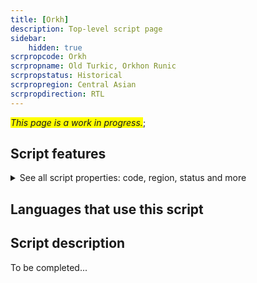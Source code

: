 ```yaml
---
title: [Orkh]
description: Top-level script page
sidebar:
    hidden: true
scrpropcode: Orkh
scrpropname: Old Turkic, Orkhon Runic
scrpropstatus: Historical
scrpropregion: Central Asian
scrpropdirection: RTL
---
```


<span style='background-color:yellow'>_This page is a work in progress._</span>;


## Script features

<details>
<summary> See all script properties: code, region, status and more</summary>
<ScriptInfo />
</details>

## Languages that use this script

<WsList script='Orkh' wsMax='5' />

## Script description

To be completed...

